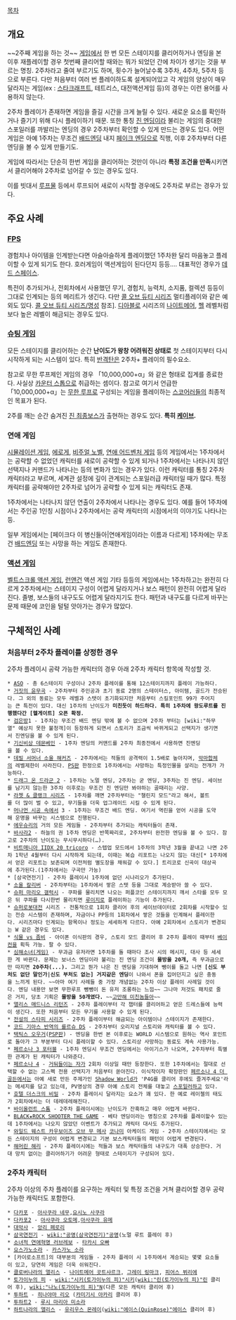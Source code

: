 [[목차]]

== 개요 ==
~~2주째 게임을 하는 것~~
[[게임]]에서 한 번 모든 스테이지를 클리어하거나 엔딩을 본 이후 재플레이할 경우 첫번째 클리어할 때와는 뭐가 되었던 간에 차이가 생기는 것을 부르는 명칭. 2주차라고 줄여 부르기도 하며, 횟수가 늘어날수록 3주차, 4주차, 5주차 등으로 부른다. 다만 처음부터 여러 번 플레이하도록 설계되어있고 각 게임의 양상이 매우 달라지는 게임(ex : [[스타크래프트]], 테트리스, 대전액션게임 등)의 경우는 이런 용어를 사용하지 않는다.

2주차 플레이가 존재하면 게임을 즐길 시간을 크게 늘릴 수 있다. 새로운 요소를 확인하거나 즐기기 위해 다시 플레이하기 때문. 또한 통칭 [[진 엔딩]]이라 불리는 게임의 중대한 스포일러를 까발리는 엔딩의 경우 2주차부터 확인할 수 있게 만드는 경우도 있다. 어떤 게임은 아예 1주차는 무조건 [[배드엔딩]] 내지 [[페이크 엔딩]]으로 직행, 이후 2주차부터 다른 엔딩을 볼 수 있게 만들기도.

게임에 따라서는 단순히 한번 게임을 클리어하는 것만이 아니라 '''특정 조건을 만족'''시키면서 클리어해야 2주차로 넘어갈 수 있는 경우도 있다.

이를 빗대서 [[루프물]] 등에서 루프되어 새로이 시작할 경우에도 2주차로 부르는 경우가 있다.

== 주요 사례 ==
=== [[FPS]] ===
경험치나 아이템을 인계받는다면 아슬아슬하게 플레이했던 1주차완 달리 마음놓고 플레이할 수 있게 되기도 한다. 호러게임이 액션게임이 된다던지 등등…. 대표적인 경우가 [[데드 스페이스]].

특전이 추가되거나, 전회차에서 사용했던 무기, 경험치, 능력치, 소지품, 컬렉션 등등이 그대로 인계되는 등의 메리트가 생긴다. 다만 [[콜 오브 듀티 시리즈]] 멀티플레이와 같은 예외도 있다. [[콜 오브 듀티 시리즈/명성]] 참조]. [[디아블로]] 시리즈의 [[나이트메어]], [[헬]] 레벨처럼 보다 높은 레벨이 해금되는 경우도 있다.

=== [[슈팅 게임]] ===
모든 스테이지를 클리어하는 순간 '''난이도가 왕창 어려워진 상태로''' 첫 스테이지부터 다시 시작하게 되는 시스템이 있다. 특히 [[반격탄]]은 2주차+ 플레이의 필수요소.

참고로 무한 루프제인 게임의 경우 「10,000,000+α」와 같은 형태로 집계를 종료한다. 사실상 [[카운터 스톱]]으로 취급하는 셈이다. 참고로 여기서 언급한 「10,000,000+α」는 [[무한 루프]]로 구성되는 게임을 플레이하는 [[스코어러]]들의 최종적인 목표가 된다.

2주를 깨는 순간 숨겨진 [[진 최종보스]]가 출현하는 경우도 있다. '''특히 [[케이브]].'''

=== 연애 게임 ===
[[시뮬레이션 게임]], [[에로게]], [[비주얼 노벨]], [[연애 어드벤처 게임]] 등의 게임에서는 1주차에서는 공략할 수 없었던 캐릭터를 새로이 공략할 수 있게 되거나 1주차에서는 나타나지 않던 선택지나 커맨드가 나타나는 등의 변화가 있는 경우가 있다. 이런 캐릭터를 통칭 2주차 캐릭터라고 부르며, 세계관 설정에 깊이 관계되는 스포일러급 캐릭터일 때가 많다.
특정 캐릭터를 공략해야만 2주차로 넘어가 공략할 수 있게 되는 캐릭터도 존재.

1주차에서는 나타나지 않던 연출이 2주차에서 나타나는 경우도 있다. 예를 들어 1주차에서는 주인공 1인칭 시점이나 2주차에서는 공략 캐릭터의 시점에서의 이야기도 나타나는 등.

일부 게임에서는 [페이크다 이 병신들아|연애게임이라는 이름과 다르게] 1주차에는 무조건 [[배드엔딩]] 또는 사망을 하는 게임도 존재한다.

=== [[액션 게임]] ===
[[벨트스크롤 액션 게임]], [[런앤건]] 액션 게임 기타 등등의 게임에서는 1주차하고는 완전히 다르게 2주차에서는 스테이지 구성이 어렵게 달라지거나 보스 패턴이 완전히 어렵게 달라진다. 졸병, 보스들의 내구도도 어렵게 달라지기도 한다. 패턴과 내구도를 다르게 바꾸는 문제 때문에 코인을 털털 앗아가는 경우가 많았다.


== 구체적인 사례 ==

=== 처음부터 2주차 플레이를 상정한 경우 ===
2주차 플레이시 공략 가능한 캐릭터의 경우 아래 2주차 캐릭터 항목에 작성할 것.

 * [[ASO]] - 총 6스테이지 구성이나 2주차 플레이를 통해 12스테이지까지 플레이 가능하다.
 * [[거짓의 윤무곡]] - 2주차부터 주인공과 초기 동료 2명의 스테이터스, 아이템, 골드가 전승된다. 그 외의 동료는 모두 레벨과 스탯이 초기화되지만 처음부터 스킬포인트 99가 주어지는 큰 특전이 있다. 대신 1주차의 난이도가 '''미친듯이 하드하다. 특히 1주차에 왕도루트를 진행했다간 [헬게이트] 오픈 확정.'''
 * [[검은방]]1 - 1주차는 무조건 배드 엔딩 밖에 볼 수 없으며 2주차 부터는 [wiki:"하무열" 예상치 못한 불청객]이 등장하게 되면서 스토리가 조금씩 바뀌게되고 선택지가 생기면서 진엔딩을 볼 수 있게 된다.
 * [[기신비상 데몬베인]] - 1주차 엔딩의 커맨드를 2주차 최종전에서 사용하면 진엔딩을 볼 수 있다.
 * [[데빌 서머너 소울 해커즈]] - 2주차에서는 적들의 공격력이 1.5배로 높아지며, [[악마합체]]의 레벨제한이 사라진다. [[PS]]판 한정으로 1주차에서는 사망하는 특정인물을 살리는 전개가 가능하다.
 * [[드래그 온 드라군 2]] - 1주차는 노멀 엔딩, 2주차는 굳 엔딩, 3주차는 진 엔딩. 세이브를 남기지 않는한 3주차 이후로는 무조건 진 엔딩만 봐야하는 골때리는 사양.
 * [[라쳇 & 클랭크 시리즈]] - 1주차를 깨면 2주차부터는 "챌린지 모드"라고 해서, 볼트를 더 많이 벌 수 있고, 무기들을 더욱 업그레이드 시킬 수 있게 된다.
 * [[머나먼 시공 속에서]] 3 - 1주차는 무조건 배드 엔딩. 여기서 역린을 얻어 시공을 도약해 운명을 바꾸는 시스템으로 진행된다.
 * [[에우슈리]]의 거의 모든 게임들 - 2주차부터 추가되는 캐릭터들이 존재.
 * [[바사라2]] - 하늘의 권 1주차 엔딩은 반쪽짜리로, 2주차부터 완전한 엔딩을 볼 수 있다. 참고로 2주차의 난이도는 무시무시하다(…).
 * [[비트매니아 IIDX 20 tricoro]] - 스텝업 모드에서 1주차의 3학년 3월을 끝내고 나면 2주차 1학년 4월부터 다시 시작하게 되는데, 이때는 복습 리포트는 나오지 않는 대신[* 1주차에서 얻은 리포트는 보존되며 이전처럼 별도장을 채워갈 수 있다.] 트리코로 신곡이 대상곡에 추가된다.(1주차에서는 구곡만 가능)
 * [삼국연전기] - 2주차 플레이시 1주차에 없던 시나리오가 추가된다. 
 * [[소울 칼리버]] - 2주차부터는 1주차에서 쌓은 스텟 등을 그대로 계승받아 쓸 수 있다.
 * [[슈퍼 마리오 갤럭시]] - 쿠파를 물리치면 나오는 퍼플코인 스테이지까지 깨서 스타를 모두 모은 뒤 쿠파를 다시한번 물리치면 [[루이지]]로 플레이하는 기능이 추가된다.
 * [[슈퍼로봇대전]] 시리즈 - 전통적으로 1회차 클리어 후의 세이브데이터로 2회차를 시작할수 있는 전승 시스템이 존재하며, 자금이나 PP등의 1회차에서 쌓은 것들을 인계해서 플레이한다. 시리즈마다 인계되는 항목이나 정도는 세세하게 다르다. 아예 2회차에서 스토리가 변경되는 W 같은 경우도 있다.
 * [[식물 vs 좀비]] - 아이폰 이식판의 경우, 스토리 모드 클리어 후 2주차 플레이 때부터 [[베이컨]]을 획득 가능. 팔 수 있다.
 * [[심해소녀(게임)]] - 무과금 유저라면 1주차를 돌 때마다 조사 시의 메시지, 대사 등 세세한 게 바뀐다. 문제는 보너스 엔딩이라 불리는 진 엔딩 조건이 '''물방울 20개,''' 즉 무과금으로만 따지면 '''20주차(...).''' 그리고 뭔가 나은 진 엔딩을 기대하며 뺑이를 돌고 나면 '''[신도 부처도 없단 말인가|신도 부처도 없는] 거지같은 엔딩'''이 나와서 폰을 집어던지고 싶은 충동을 느끼게 된다. ~~아마 여기 사례들 중 가장 개념없는 2주차 이상 플레이 사례일 것이다. 엔딩 내용만 보면 무한루프 뺑뺑이 돈 유저 조롱하는 느낌~~ 그나마 저것도 패치로 줄은 거지, 당초 기획은 '''물방울 50개였다.''' ~~[[고만해 미친놈들아]]~~
 * [[앨리스 매드니스 리턴즈]] - 2주차 플레이부터 각 챕터를 클리어하고 얻은 드레스들에 능력이 생긴다. 또한 처음부터 모든 무기를 사용할 수 있게 된다.
 * [[전설의 스타피 시리즈]] - 2주차 플레이부터 해금되는 아이템이나 스테이지가 존재한다.
 * [[코드 기아스 반역의 를르슈 DS]] - 2주차부터 오리지널 스토리와 캐릭터를 볼 수 있다.
 * [[택틱스 오우거]]([[PSP]]판) - 엔딩을 한번 본 이후로는 WORLD 시스템으로 원하는 역사 포인트로 돌아가 그 부분부터 다시 플레이할 수 있다. 스토리상 사망하는 동료도 계속 사용가능.
 * [[페르소나 3 포터블]] - 1주차 엔딩시 무조건 엔딩에서는 아이기스가 나오며, 2주차부터 특별한 관계가 된 캐릭터가 나와준다.
 * [[페르소나 4]] - [[거둬들이는 자]]가 2회차 이상일 때만 등장한다. 또한 1주차에서는 절대로 선택할 수 없는 고스펙 전용 선택지가 처음부터 쏟아진다. 이식작이자 확장판인 [[페르소나 4 더 골든]]에서는 아예 새로 만든 주제가인 [[Shadow World]]가 'P4G를 클리어 후에도 즐겨주세요'라는 메세지를 담고 있는데, PV영상의 경우 아예 스토리 전체를 대놓고 [[스포일러]]하고 있다.
 * [[호텔 더스크의 비밀]] - 2주차 플레이시 달라지는 요소가 꽤 있다. 한 예로 레이첼의 태도가 2회차에서는 더 데레데레해진다.
 * [[바이올런트 스톰]] - 2주차 플레이시에는 난이도가 잔혹하고 매우 어렵게 바뀐다.
 * [[BLACK★ROCK SHOOTER THE GAME]] - 베타 엔딩이라는 명칭으로 2주차를 플레이할수 있는데 1주차에서는 나오지 않았던 이벤트가 추가되고 캐릭터 대사도 추가된다.
 * [[와일드 웨스트 카우보이즈 오브 무 메사]] [[코나미]] 아케이드 게임 - 2주차 스테이지에서는 모든 스테이지의 구성이 어렵게 변경되고 기본 보스캐릭터들의 패턴이 어렵게 변경된다.
 * [[해머린 해리]] - 2주차 플레이시에는 적들과 보스 캐릭터들의 내구도가 대폭 상승한다. 거대 망치 없이는 클리어하기가 어려운 형태로 스테이지가 구성되어 있다.

=== 2주차 캐릭터 ===
2주차 이상의 주차 플레이를 요구하는 캐릭터 및 특정 조건을 거쳐 클리어할 경우 공략 가능한 캐릭터도 포함한다.
 * [[다카포]] - [[아사쿠라 네무]],[[요시노 사쿠라]]
 * [[다카포2]] - [[아사쿠라 오토메]],[[아사쿠라 유메]]
 * [[대악사]] - [[앙리 페로리]]
 * [[삼국연전기]] - [[wiki:"공명(삼국연전기)"공명]](노멀 루트 플레이 후)
 * [[소녀적 연애혁명 러브레보]] - [[타카시 오빠]]
 * [[요스가노소라]] - [[카스가노 소라]]
 * [카이로소프트]의 대부분의 게임들 - 2주차 플레이 시 1주차에서 계승되는 몇몇 요소들이 있고, 당연히 게임은 더욱 쉬워진다.
 * [[클로버나라의 앨리스]] - [[나이트메어 곳트샤르크]], [[그레이 링마크]], [[피어스 뷔리에]]
 * [[토가이누의 피]] - [[wiki:"시키(토가이누의 피)"시키]]([[wiki:"린(토가이누의 피)"린]] 클리어 후), [[wiki:"나노(토가이누의 피)"N]](다른 모든 캐릭터 클리어 후)
 * [[투하트]] - [[히나야마 리오]] ([[카미기시 아카리]] 클리어 후)
 * [[투하트2]] - [[루시 마리아 미소라]]
 * [[하트나라의 앨리스]] - [[유리우스 몬레이]]([[wiki:"에이스(QuinRose)"에이스]] 클리어 후)



